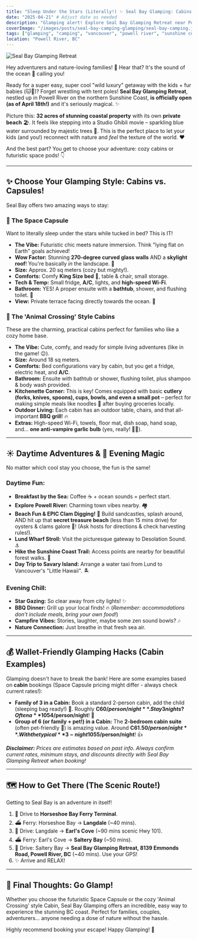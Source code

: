 ```yaml
---
title: "Sleep Under the Stars (Literally!) ✨ Seal Bay Glamping: Cabins & Space Capsules Near Vancouver!"
date: "2025-04-21" # Adjust date as needed
description: "Glamping alert! Explore Seal Bay Glamping Retreat near Powell River. Choose from cozy 'Animal Crossing' style cabins or futuristic Space Capsules with 270° views! Perfect for families & pets, with epic clam digging nearby."
coverImage: "/images/posts/seal-bay-camping-glamping/seal-bay-camping.jpg" # Placeholder - Suggest a pic showing both cabin & capsule or a stunning view!
tags: ["glamping", "camping", "vancouver", "powell river", "sunshine coast", "family travel", "pet friendly", "clam digging", "seaside", "cabin", "space capsule", "unique stays", "british columbia", "weekend getaway"]
location: "Powell River, BC"
---
```



<Image
  src="/images/posts/seal-bay-camping-glamping/seal-bay-camping.jpg"
  alt="Seal Bay Glamping Retreat"
  width={1200}
  height={800}
  className="rounded-lg"
/>

Hey adventurers and nature-loving families! 👋 Hear that? It's the sound of the ocean 🌊 calling you!

Ready for a super easy, super cool "wild luxury" getaway with the kids + fur babies (🐱🐶)? Forget wrestling with tent poles! **Seal Bay Glamping Retreat**, nestled up in Powell River on the northern Sunshine Coast, **is officially open (as of April 18th!)** and it's seriously magical. ✨

Picture this: **32 acres of stunning coastal property** with its own **private beach** 🏖️. It feels like stepping into a Studio Ghibli movie – sparkling blue water surrounded by majestic trees 🌲. This is the perfect place to let your kids (and you!) reconnect with nature and *feel* the texture of the world. ❤️

And the best part? You get to choose your adventure: cozy cabins or futuristic space pods! 👇

---

## ✨ Choose Your Glamping Style: Cabins vs. Capsules!

Seal Bay offers two amazing ways to stay:

### 🚀 The Space Capsule

Want to literally sleep under the stars while tucked in bed? This is IT!
*   **The Vibe:** Futuristic chic meets nature immersion. Think "lying flat on Earth" goals achieved!
*   **Wow Factor:** Stunning **270-degree curved glass walls** AND a **skylight roof**! You're basically *in* the landscape. 🤩
*   **Size:** Approx. 20 sq meters (cozy but mighty!).
*   **Comforts:** Comfy **King Size bed** 👑, table & chair, small storage.
*   **Tech & Temp:** Small fridge, **A/C**, lights, and **high-speed Wi-Fi**.
*   **Bathroom:** YES! A proper ensuite with a **bathtub**, shower, and flushing toilet. 🛁
*   **View:** Private terrace facing directly towards the ocean. 🌅

### 🏡 The 'Animal Crossing' Style Cabins

These are the charming, practical cabins perfect for families who like a cozy home base.
*   **The Vibe:** Cute, comfy, and ready for simple living adventures (like in the game! 😉).
*   **Size:** Around 18 sq meters.
*   **Comforts:** Bed configurations vary by cabin, but you get a fridge, electric heat, and **A/C**.
*   **Bathroom:** Ensuite with bathtub or shower, flushing toilet, plus shampoo & body wash provided.
*   **Kitchenette Corner:** This is key! Comes equipped with basic **cutlery (forks, knives, spoons), cups, bowls, and even a small pot** – perfect for making simple meals like noodles 🍜 after buying groceries locally.
*   **Outdoor Living:** Each cabin has an outdoor table, chairs, and that all-important **BBQ grill**! 🔥
*   **Extras:** High-speed Wi-Fi, towels, floor mat, dish soap, hand soap, and... **one anti-vampire garlic bulb** (yes, really! 🧛‍♂️).

---

## ☀️ Daytime Adventures & 🌌 Evening Magic

No matter which cool stay you choose, the fun is the same!

### Daytime Fun:

*   **Breakfast by the Sea:** Coffee ☕ + ocean sounds = perfect start.
*   **Explore Powell River:** Charming town vibes nearby. 🏘️
*   **Beach Fun & EPIC Clam Digging!** 🐚 Build sandcastles, splash around, AND hit up that **secret treasure beach** (less than 15 mins drive) for oysters & clams galore 🦪! (Ask hosts for directions & check harvesting rules!).
*   **Lund Wharf Stroll:** Visit the picturesque gateway to Desolation Sound. ⚓
*   **Hike the Sunshine Coast Trail:** Access points are nearby for beautiful forest walks. 🌲
*   **Day Trip to Savary Island:** Arrange a water taxi from Lund to Vancouver's "Little Hawaii". 🏝️

### Evening Chill:

*   **Star Gazing:** So clear away from city lights! ✨
*   **BBQ Dinner:** Grill up your local finds! 🔥 (*Remember: accommodations don't include meals, bring your own food!*)
*   **Campfire Vibes:** Stories, laughter, maybe some zen sound bowls? 🎶
*   **Nature Connection:** Just breathe in that fresh sea air.

---

## 💰 Wallet-Friendly Glamping Hacks (Cabin Examples)

Glamping doesn't have to break the bank! Here are some examples based on **cabin** bookings (Space Capsule pricing might differ - always check current rates!):

*   **Family of 3 in a Cabin:** Book a standard 2-person cabin, add the child (sleeping bag ready!) 🛌. Roughly **C$60/person/night**. Stay 3 nights? Often a **10% discount** applies = ~**C$54/person/night**! 🎉
*   **Group of 6 (or family + pet!) in a Cabin:** The **2-bedroom cabin suite** (often pet-friendly 🐶) is amazing value. Around **C$61.50/person/night**. With the typical **3-night 10% discount** = ~**C$55/person/night**! 👍

***Disclaimer:** Prices are estimates based on past info. Always confirm current rates, minimum stays, and discounts directly with Seal Bay Glamping Retreat when booking!*

---

## 🗺️ How to Get There (The Scenic Route!)

Getting to Seal Bay is an adventure in itself!

1.  🚗 Drive to **Horseshoe Bay Ferry Terminal**.
2.  ⛴️ Ferry: Horseshoe Bay → **Langdale** (~40 mins).
3.  🚗 Drive: Langdale → **Earl's Cove** (~90 mins scenic Hwy 101).
4.  ⛴️ Ferry: Earl's Cove → **Saltery Bay** (~50 mins).
5.  🚗 Drive: Saltery Bay → **Seal Bay Glamping Retreat, 8139 Emmonds Road, Powell River, BC** (~40 mins). Use your GPS!
6.  ✨ Arrive and RELAX!

---

## 🥰 Final Thoughts: Go Glamp!

Whether you choose the futuristic Space Capsule or the cozy 'Animal Crossing' style Cabin, Seal Bay Glamping offers an incredible, easy way to experience the stunning BC coast. Perfect for families, couples, adventurers... anyone needing a dose of nature without the hassle.

Highly recommend booking your escape! Happy Glamping! 👋